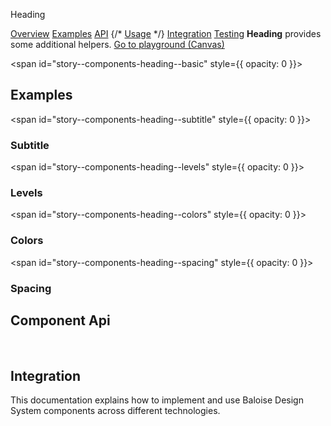 
<bal-doc-banner id="story--components-heading--basic" >Heading</bal-doc-banner>

<bal-doc-tabs>
  <a href="#story--components-heading--basic">Overview</a>
  <a href="#examples">Examples</a>
  <a href="#component-api">API</a>
  {/* <a href="#usage">Usage</a> */}
  <a href="#integration">Integration</a>
  <a href="#testing">Testing</a>
</bal-doc-tabs>

<bal-doc-lead>
  <b>Heading</b> provides some additional helpers.
</bal-doc-lead>

<Canvas withSource="open">
  <Story id="components-heading--basic" />
</Canvas>

<bal-doc-app>
  <bal-button-group class="mb-large" position="center">
    <a class="button is-primary" href="?path=/story/components-heading--basic">
      Go to playground (Canvas)
    </a>
    <bal-doc-stackblitz template={Basic.parameters.docs.source.code} modules="heading"></bal-doc-stackblitz>
  </bal-button-group>
</bal-doc-app>

<span id="story--components-heading--basic" style={{ opacity: 0 }}></span>

## Examples

<span id="story--components-heading--subtitle" style={{ opacity: 0 }}></span>

### Subtitle

<Canvas>
  <Story id="components-heading--subtitle" />
</Canvas>

<span id="story--components-heading--levels" style={{ opacity: 0 }}></span>

### Levels

<Canvas>
  <Story id="components-heading--levels" />
</Canvas>

<span id="story--components-heading--colors" style={{ opacity: 0 }}></span>

### Colors

<Canvas>
  <Story id="components-heading--colors" />
</Canvas>

<span id="story--components-heading--spacing" style={{ opacity: 0 }}></span>

### Spacing

<Canvas>
  <Story id="components-heading--spacing" />
</Canvas>

## Component Api

<Description markdown={readme} />

<br />

## Integration

This documentation explains how to implement and use Baloise Design System components across different technologies.

<bal-doc-link-list>
  <a href="?path=/docs/development-getting-started-html5-overview--page">
    <bal-doc-link-list-item template="html5"></bal-doc-link-list-item>
  </a>
  <a href="?path=/docs/development-getting-started-vue-overview--page">
    <bal-doc-link-list-item template="vue"></bal-doc-link-list-item>
  </a>
  <a href="?path=/docs/development-getting-started-angular-overview--page">
    <bal-doc-link-list-item template="angular"></bal-doc-link-list-item>
  </a>
  <a href="?path=/docs/development-getting-started-react-overview--page">
    <bal-doc-link-list-item template="react"></bal-doc-link-list-item>
  </a>
</bal-doc-link-list>


<Description markdown={testing} />

<bal-doc-github link="/components/bal-heading/stories/bal-heading.docs.mdx"></bal-doc-github>
